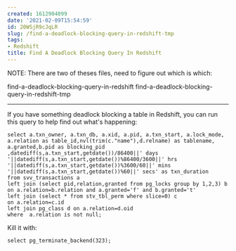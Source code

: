```yaml
---
created: 1612904099
date: '2021-02-09T15:54:59'
id: 20WSjR9cJqLR
slug: /find-a-deadlock-blocking-query-in-redshift-tmp
tags:
- Redshift
title: Find A Deadlock Blocking Query In Redshift
---
```


NOTE: There are two of theses files, need to figure out which is which:

find-a-deadlock-blocking-query-in-redshift
find-a-deadlock-blocking-query-in-redshift-tmp

---




If you have something deadlock blocking a table in Redshift, you can run this query to help find out what's happening:


    select a.txn_owner, a.txn_db, a.xid, a.pid, a.txn_start, a.lock_mode, a.relation as table_id,nvl(trim(c."name"),d.relname) as tablename, a.granted,b.pid as blocking_pid ,datediff(s,a.txn_start,getdate())/86400||' days '||datediff(s,a.txn_start,getdate())%86400/3600||' hrs '||datediff(s,a.txn_start,getdate())%3600/60||' mins '||datediff(s,a.txn_start,getdate())%60||' secs' as txn_duration
    from svv_transactions a 
    left join (select pid,relation,granted from pg_locks group by 1,2,3) b 
    on a.relation=b.relation and a.granted='f' and b.granted='t' 
    left join (select * from stv_tbl_perm where slice=0) c 
    on a.relation=c.id 
    left join pg_class d on a.relation=d.oid
    where  a.relation is not null;


Kill it with:

    select pg_terminate_backend(323);